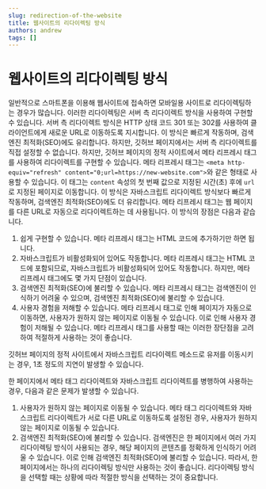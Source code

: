 ```yaml
---
slug: redirection-of-the-website
title: 웹사이트의 리다이렉팅 방식
authors: andrew
tags: []
---
```


# 웹사이트의 리다이렉팅 방식

일반적으로 스마트폰을 이용해 웹사이트에 접속하면 모바일용 사이트로 리다이렉팅하는 경우가 많습니다. 이러한 리다이렉팅은 서버 측 리다이렉트 방식을 사용하여 구현할 수 있습니다. 서버 측 리다이렉트 방식은 HTTP 상태 코드 301 또는 302를 사용하여 클라이언트에게 새로운 URL로 이동하도록 지시합니다. 이 방식은 빠르게 작동하며, 검색엔진 최적화(SEO)에도 유리합니다.
하지만, 깃허브 페이지에서는 서버 측 리다이렉트를 직접 설정할 수 없습니다. 하지만, 깃허브 페이지의 정적 사이트에서 메타 리프레시 태그를 사용하여 리다이렉트를 구현할 수 있습니다. 메타 리프레시 태그는 `<meta http-equiv="refresh" content="0;url=https://new-website.com">`와 같은 형태로 사용할 수 있습니다. 이 태그는 `content` 속성의 첫 번째 값으로 지정된 시간(초) 후에 `url`로 지정된 페이지로 이동합니다. 이 방식은 자바스크립트 리다이렉트 방식보다 빠르게 작동하며, 검색엔진 최적화(SEO)에도 더 유리합니다.
메타 리프레시 태그는 웹 페이지를 다른 URL로 자동으로 리다이렉트하는 데 사용됩니다. 이 방식의 장점은 다음과 같습니다.

1. 쉽게 구현할 수 있습니다. 메타 리프레시 태그는 HTML 코드에 추가하기만 하면 됩니다.
2. 자바스크립트가 비활성화되어 있어도 작동합니다. 메타 리프레시 태그는 HTML 코드에 포함되므로, 자바스크립트가 비활성화되어 있어도 작동합니다.
   하지만, 메타 리프레시 태그에도 몇 가지 단점이 있습니다.
3. 검색엔진 최적화(SEO)에 불리할 수 있습니다. 메타 리프레시 태그는 검색엔진이 인식하기 어려울 수 있으며, 검색엔진 최적화(SEO)에 불리할 수 있습니다.
4. 사용자 경험을 저해할 수 있습니다. 메타 리프레시 태그로 인해 페이지가 자동으로 이동하면, 사용자가 원하지 않는 페이지로 이동될 수 있습니다. 이로 인해 사용자 경험이 저해될 수 있습니다.
   메타 리프레시 태그를 사용할 때는 이러한 장단점을 고려하여 적절하게 사용하는 것이 좋습니다.

깃허브 페이지의 정적 사이트에서 자바스크립트 리다이렉트 메소드로 유저를 이동시키는 경우, 1초 정도의 지연이 발생할 수 있습니다.

한 페이지에서 메타 태그 리다이렉트와 자바스크립트 리다이렉트를 병행하여 사용하는 경우, 다음과 같은 문제가 발생할 수 있습니다.

1. 사용자가 원하지 않는 페이지로 이동될 수 있습니다. 메타 태그 리다이렉트와 자바스크립트 리다이렉트가 서로 다른 URL로 이동하도록 설정된 경우, 사용자가 원하지 않는 페이지로 이동될 수 있습니다.
2. 검색엔진 최적화(SEO)에 불리할 수 있습니다. 검색엔진은 한 페이지에서 여러 가지 리다이렉팅 방식이 사용되는 경우, 해당 페이지의 콘텐츠를 정확하게 인식하기 어려울 수 있습니다. 이로 인해 검색엔진 최적화(SEO)에 불리할 수 있습니다.
   따라서, 한 페이지에서는 하나의 리다이렉팅 방식만 사용하는 것이 좋습니다. 리다이렉팅 방식을 선택할 때는 상황에 따라 적절한 방식을 선택하는 것이 중요합니다.
